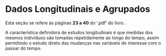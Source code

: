 # Dados Longitudinais e Agrupados {#secao_1}

Esta seção se refere às páginas **23 a 40** do '.pdf' do livro.

A característica definidora de estudos longitudinais é que medidas dos mesmos indivíduos são tomadas repetidamente ao longo do tempo, assim permitindo o estudo direto das mudanças nas variáveis de interesse com o passar do tempo.